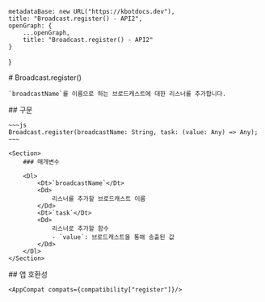 
    metadataBase: new URL("https://kbotdocs.dev"),
    title: "Broadcast.register() - API2",
    openGraph: {
        ...openGraph,
        title: "Broadcast.register() - API2"
    }
}

<Section>
    # Broadcast.register()

    `broadcastName`를 이름으로 하는 브로드캐스트에 대한 리스너를 추가합니다.
</Section>
<Section>
    ## 구문

    ~~~js
    Broadcast.register(broadcastName: String, task: (value: Any) => Any);
    ~~~

    <Section>
        ### 매개변수

        <Dl>
            <Dt>`broadcastName`</Dt>
            <Dd>
                리스너를 추가할 브로드캐스트 이름
            </Dd>
            <Dt>`task`</Dt>
            <Dd>
                리스너로 추가할 함수
                - `value`: 브로드캐스트을 통해 송출된 값
            </Dd>
        </Dl>
    </Section>
</Section>
<Section>
    ## 앱 호환성

    <AppCompat compats={compatibility["register"]}/>
</Section>